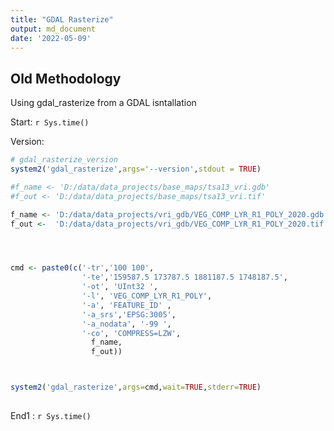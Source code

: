 ```yaml
---
title: "GDAL Rasterize"
output: md_document
date: '2022-05-09'
---
```



## Old Methodology  

Using gdal_rasterize from a GDAL isntallation

Start: `r Sys.time()` 


Version: 

```r

# gdal_rasterize_version  
system2('gdal_rasterize',args='--version',stdout = TRUE)

```

```r
  
#f_name <- 'D:/data/data_projects/base_maps/tsa13_vri.gdb'
#f_out <- 'D:/data/data_projects/base_maps/tsa13_vri.tif'

f_name <- 'D:/data/data_projects/vri_gdb/VEG_COMP_LYR_R1_POLY_2020.gdb'
f_out <-  'D:/data/data_projects/vri_gdb/VEG_COMP_LYR_R1_POLY_2020.tif'




cmd <- paste0(c('-tr','100 100',
                '-te','159587.5 173787.5 1881187.5 1748187.5',
                '-ot', 'UInt32 ',
                '-l', 'VEG_COMP_LYR_R1_POLY',
                '-a', 'FEATURE_ID' ,
                '-a_srs','EPSG:3005',
                '-a_nodata', '-99 ',
                '-co', 'COMPRESS=LZW',
                  f_name,
                  f_out))



system2('gdal_rasterize',args=cmd,wait=TRUE,stderr=TRUE)
  


```

End1 : `r Sys.time()`



